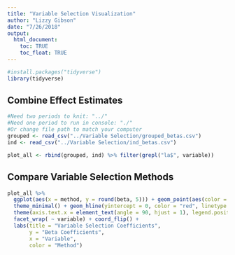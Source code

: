 ```yaml
---
title: "Variable Selection Visualization"
author: "Lizzy Gibson"
date: "7/26/2018"
output: 
  html_document:
    toc: TRUE
    toc_float: TRUE
---
```


```r
#install.packages("tidyverse")
library(tidyverse)
```

## Combine Effect Estimates

```r
#Need two periods to knit: "../"
#Need one period to run in console: "./"
#Or change file path to match your computer
grouped <- read_csv("../Variable Selection/grouped_betas.csv")
ind <- read_csv("../Variable Selection/ind_betas.csv")

plot_all <- rbind(grouped, ind) %>% filter(grepl("la$", variable)) 
```

## Compare Variable Selection Methods

```r
plot_all %>%
  ggplot(aes(x = method, y = round(beta, 5))) + geom_point(aes(color = method)) +
  theme_minimal() + geom_hline(yintercept = 0, color = "red", linetype = "dashed") +
  theme(axis.text.x = element_text(angle = 90, hjust = 1), legend.position = "none") +
  facet_wrap( ~ variable) + coord_flip() + 
  labs(title = "Variable Selection Coefficients", 
       y = "Beta Coefficients",
       x = "Variable", 
       color = "Method")
```
